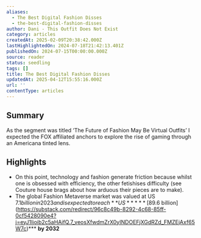 ```yaml
---
aliases:
  - The Best Digital Fashion Disses
  - the-best-digital-fashion-disses
author: Dani - This Outfit Does Not Exist
category: articles
createdAt: 2025-02-09T20:38:42.000Z
lastHighlightedOn: 2024-07-18T21:42:13.401Z
publishedOn: 2024-07-15T00:00:00.000Z
source: reader
status: seedling
tags: []
title: The Best Digital Fashion Disses
updatedAt: 2025-04-12T15:55:16.000Z
url: ''
contentType: articles
---
```

## Summary

As the segment was titled ‘The Future of Fashion May Be Virtual Outfits’ I expected the FOX affiliated anchors to explore the rise of gaming through an Americana tinted lens.

## Highlights

- On this point, technology and fashion generate friction because whilst one is obsessed with efficiency, the other fetishises difficulty (see Couture house brags about how arduous their pieces are to make).
- The global Fashion Metaverse market was valued at US $7.1 billion in 2023 and is expected to reach **US** ***[$89.6 billion](https://substack.com/redirect/96c8c49b-8292-4c68-85ff-0cf5428090e4?j=eyJ1Ijoib2c5aHAifQ.7_veosXfwdmZrX0yINDOEFjXGdRZd_FMZEjAxf65W7c)*** **by 2032**
